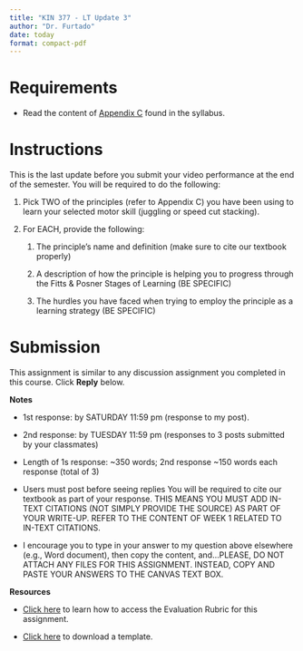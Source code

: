 ```yaml
---
title: "KIN 377 - LT Update 3"
author: "Dr. Furtado"
date: today
format: compact-pdf
---
```


# Requirements

-   Read the content of [Appendix C](https://drfurtado.github.io/kin377/syllabus-fo.html#sec-appendix-c) found in the syllabus.

# Instructions

This is the last update before you submit your video performance at the end of the semester. You will be required to do the following:

1.  Pick TWO of the principles (refer to Appendix C) you have been using to learn your selected motor skill (juggling or speed cut stacking).

2.  For EACH, provide the following:

    1.  The principle's name and definition (make sure to cite our textbook properly)

    2.  A description of how the principle is helping you to progress through the Fitts & Posner Stages of Learning (BE SPECIFIC)

    3.  The hurdles you have faced when trying to employ the principle as a learning strategy (BE SPECIFIC)

# Submission

This assignment is similar to any discussion assignment you completed in this course. Click **Reply** below.

**Notes**

-   1st response: by SATURDAY 11:59 pm (response to my post).

-   2nd response: by TUESDAY 11:59 pm (responses to 3 posts submitted by your classmates)

-   Length of 1s response: \~350 words; 2nd response \~150 words each response (total of 3)

-   Users must post before seeing replies You will be required to cite our textbook as part of your response. THIS MEANS YOU MUST ADD IN-TEXT CITATIONS (NOT SIMPLY PROVIDE THE SOURCE) AS PART OF YOUR WRITE-UP. REFER TO THE CONTENT OF WEEK 1 RELATED TO IN-TEXT CITATIONS.

-   I encourage you to type in your answer to my question above elsewhere (e.g., Word document), then copy the content, and...PLEASE, DO NOT ATTACH ANY FILES FOR THIS ASSIGNMENT. INSTEAD, COPY AND PASTE YOUR ANSWERS TO THE CANVAS TEXT BOX.

**Resources**

-   [Click here](https://drfurtado.github.io/kin377/syllabus-fo.html#appendix-d) to learn how to access the Evaluation Rubric for this assignment.

-   [Click here](https://mycsunemail-my.sharepoint.com/:w:/g/personal/ovande_furtado_csun_edu/EYxJHESvsAhEg-MXzmlY70EBeM9XdBO5hXo561QS7jNqEw?e=VGXanv) to download a template.
